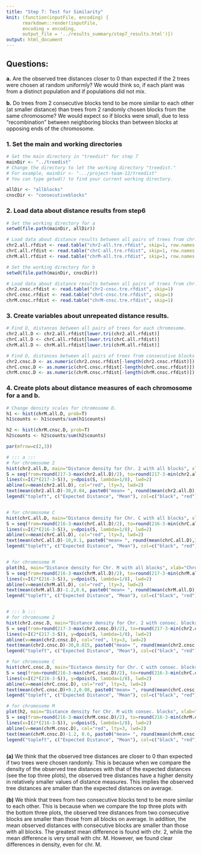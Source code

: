 ```yaml
---
title: "Step 7: Test for Similarity"
knit: (function(inputFile, encoding) {
      rmarkdown::render(inputFile, 
      encoding = encoding, 
      output_file = '../results_summary/step7_results.html')})
output: html_document
---
```


## Questions:

**a.** Are the observed tree distances closer to 0 than expected if the 2 trees were chosen at random uniformly? We would think so, if each plant was from a distinct population and if populations did not mix.

**b.** Do trees from 2 consecutive blocks tend to be more similar to each other (at smaller distance) than trees from 2 randomly chosen blocks from the same chromosome? We would expect so if blocks were small, due to less "recombination" between neighboring blocks than between blocks at opposing ends of the chromosome.

### 1. Set the main and working directories

```r

# Set the main directory in "treedist" for step 7
mainDir <- "../treedist" 
# Change the directory to let the working directory "treedist."
# For example, mainDir <- ".../project-team-12/treedist"
# You can type getwd() to find your current working directory.

allDir <- "allblocks"
cnscDir <- "consecutiveblocks"

```

### 2. Load data about distance results from step6

```r

# Set the working directory for a
setwd(file.path(mainDir, allDir))

# Load data about distance results between all pairs of trees from chr. 2, C, and M, respectively. 
chr2.all.rfdist <- read.table("chr2-all.tre.rfdist", skip=1, row.names = 1)
chrC.all.rfdist <- read.table("chrC-all.tre.rfdist", skip=1, row.names = 1)
chrM.all.rfdist <- read.table("chrM-all.tre.rfdist", skip=1, row.names = 1)
```
```r
# Set the working directory for b
setwd(file.path(mainDir, cnscDir))

# Load data about distance results between all pairs of trees from chr. 2, C, and M, respectively. 
chr2.cnsc.rfdist <- read.table("chr2-cnsc.tre.rfdist", skip=1)
chrC.cnsc.rfdist <- read.table("chrC-cnsc.tre.rfdist", skip=1)
chrM.cnsc.rfdist <- read.table("chrM-cnsc.tre.rfdist", skip=1)

```

### 3. Create variables about unrepeated distance results.

```r

# Find D, distances between all pairs of trees for each chromosome.
chr2.all.D <- chr2.all.rfdist[lower.tri(chr2.all.rfdist)]
chrC.all.D <- chrC.all.rfdist[lower.tri(chrC.all.rfdist)]
chrM.all.D <- chrM.all.rfdist[lower.tri(chrM.all.rfdist)]

# Find D, distances between all pairs of trees from consecutive blocks for each chromosome.
chr2.cnsc.D <- as.numeric(chr2.cnsc.rfdist[-length(chr2.cnsc.rfdist)])
chrC.cnsc.D <- as.numeric(chrC.cnsc.rfdist[-length(chrC.cnsc.rfdist)])
chrM.cnsc.D <- as.numeric(chrM.cnsc.rfdist[-length(chrM.cnsc.rfdist)])

```


### 4. Create plots about distance measures of each chromosome for a and b.
```r
# Change density scales for chromosome D.
h1 <- hist(chrM.all.D, prob=T)
h1$counts <- h1$counts/sum(h1$counts)

h2 <- hist(chrM.cnsc.D, prob=T)
h2$counts <- h2$counts/sum(h2$counts)

```

```r

par(mfrow=c(2,3))

# ::: a :::
# for chromosome 2
hist(chr2.all.D, main="Distance density for Chr. 2 with all blocks", xlab="Chromosome 2", col=rgb(1,0,0,0.2), prob=TRUE, breaks=30)
S = seq(from=round(217-3-max(chr2.all.D)/2), to=round(217-3-min(chr2.all.D)/2), by=1)
lines(x=I(2*(217-3-S)), y=dpois(S, lambda=1/8), lwd=2)
abline(v=mean(chr2.all.D), col="red", lty=3, lwd=2)
text(mean(chr2.all.D)-30,0.04, paste0("mean= ", round(mean(chr2.all.D),3)))
legend("topleft", c("Expected Distance", "Mean"), col=c("black", "red"), lty=c(1, 3), lwd=c(2 ,2))


# for chromosome C
hist(chrC.all.D, main="Distance density for Chr. C with all blocks", xlab="Chromosome C", col=rgb(1,0,0,0.2), prob=TRUE, breaks=30)
S = seq(from=round(216-3-max(chrC.all.D)/2), to=round(216-3-min(chrC.all.D)/2), by=1)
lines(x=I(2*(216-3-S)), y=dpois(S, lambda=1/8), lwd=2)
abline(v=mean(chrC.all.D), col="red", lty=3, lwd=2)
text(mean(chrC.all.D)-10,0.1, paste0("mean= ", round(mean(chrC.all.D),3)))
legend("topleft", c("Expected Distance", "Mean"), col=c("black", "red"), lty=c(1, 3), lwd=c(2 ,2))


# for chromosome M
plot(h1, main="Distance density for Chr. M with all blocks", xlab="Chromosome M", col=rgb(1,0,0,0.2), breaks=10, ylab="Density")
S = seq(from=round(216-3-max(chrM.all.D)/2), to=round(217-3-min(chrM.all.D)/2), by=1)
lines(x=I(2*(216-3-S)), y=dpois(S, lambda=1/8), lwd=2)
abline(v=mean(chrM.all.D), col="red", lty=3, lwd=2)
text(mean(chrM.all.D)-1.2,0.6, paste0("mean= ", round(mean(chrM.all.D),3)))
legend("topleft", c("Expected Distance", "Mean"), col=c("black", "red"), lty=c(1, 3), lwd=c(2 ,2))


# ::: b :::
# for chromosome 2
hist(chr2.cnsc.D, main="Distance density for Chr. 2 with consec. blocks", xlab="Chromosome 2", col=rgb(1,0,0,0.2), prob=TRUE, breaks=30)
S = seq(from=round(217-3-max(chr2.cnsc.D)/2), to=round(217-3-min(chr2.cnsc.D)/2), by=1)
lines(x=I(2*(217-3-S)), y=dpois(S, lambda=1/8), lwd=2)
abline(v=mean(chr2.cnsc.D), col="red", lty=3, lwd=2)
text(mean(chr2.cnsc.D)-30,0.015, paste0("mean= ", round(mean(chr2.cnsc.D),3)))
legend("topleft", c("Expected Distance", "Mean"), col=c("black", "red"), lty=c(1, 3), lwd=c(2 ,2))

# for chromosome C
hist(chrC.cnsc.D, main="Distance density for Chr. C with consec. blocks", xlab="Chromosome C", col=rgb(1,0,0,0.2), prob=TRUE, breaks=30)
S = seq(from=round(216-3-max(chrC.cnsc.D)/2), to=round(216-3-min(chrC.cnsc.D)/2), by=1)
lines(x=I(2*(216-3-S)), y=dpois(S, lambda=1/8), lwd=2)
abline(v=mean(chrC.cnsc.D), col="red", lty=3, lwd=2)
text(mean(chrC.cnsc.D)+9.2,0.08, paste0("mean= ", round(mean(chrC.cnsc.D),3)))
legend("topleft", c("Expected Distance", "Mean"), col=c("black", "red"), lty=c(1, 3), lwd=c(2 ,2))

# for chromosome M
plot(h2, main="Distance density for Chr. M with consec. blocks", xlab="Chromosome M", col=rgb(1,0,0,0.2), breaks=10, ylab="Density")
S = seq(from=round(216-3-max(chrM.cnsc.D)/2), to=round(216-3-min(chrM.cnsc.D)/2), by=1)
lines(x=I(2*(216-3-S)), y=dpois(S, lambda=1/8), lwd=2)
abline(v=mean(chrM.cnsc.D), col="red", lty=3, lwd=2)
text(mean(chrM.cnsc.D)-1.2, 0.6, paste0("mean= ", round(mean(chrM.cnsc.D),3)))
legend("topleft", c("Expected Distance", "Mean"), col=c("black", "red"), lty=c(1, 3), lwd=c(2 ,2))



```


**(a)** We think that the observed tree distances are closer to 0 than expected if two trees were chosen randomly. This is because when we compare the density of the observed tree distances with that of the expected distances (see the top three plots), the observed tree distances have a higher density in relatively smaller values of distance measures. This implies the observed tree distances are smaller than the expected distances on average.

**(b)** We think that trees from two consecutive blocks tend to be more similar to each other. This is because when we compare the top three plots with the bottom three plots, the observed tree distances from two consecutive blocks are smaller than those from all blocks on average. In addition, the mean observed distances with consecutive blocks are smaller than those with all blocks. The greatest mean difference is found with chr. 2, while the mean difference is very small with chr. M. However, we found clear differences in density, even for chr. M.